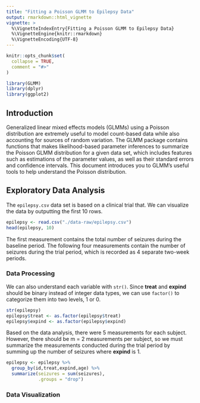 ```yaml
---
title: "Fitting a Poisson GLMM to Epilepsy Data"
output: rmarkdown::html_vignette
vignette: >
  %\VignetteIndexEntry{Fitting a Poisson GLMM to Epilepsy Data}
  %\VignetteEngine{knitr::rmarkdown}
  %\VignetteEncoding{UTF-8}
---
```


```r
knitr::opts_chunk$set(
  collapse = TRUE,
  comment = "#>"
)
```

```r
library(GLMM)
library(dplyr)
library(ggplot2)
```

## Introduction
Generalized linear mixed effects models (GLMMs) using a Poisson distribution are extremely useful to model count-based data while also accounting for sources of random variation. The GLMM package contains functions that makes likelihood-based parameter inferences to summarize the Poisson GLMM distribution for a given data set, which includes features such as estimations of the parameter values, as well as their standard errors and confidence intervals. This document introduces you to GLMM's useful tools to help understand the Poisson distribution.

## Exploratory Data Analysis
The `epilepsy.csv` data set is based on a clinical trial that. We can visualize the data by outputting the first 10 rows.
```r
epilepsy <- read.csv("./data-raw/epilepsy.csv")
head(epilepsy, 10)
```
The first measurement contains the total number of seizures during the baseline period. The following four measurements contain the number of seizures during the trial period, which is recorded as 4 separate two-week periods. 

### Data Processing
We can also understand each variable with `str()`. Since **treat** and **expind** should be binary instead of integer data types, we can use `factor()` to categorize them into two levels, 1 or 0.
```r
str(epilepsy)
epilepsy$treat <- as.factor(epilepsy$treat)
epilepsy$expind <- as.factor(epilepsy$expind)
```

Based on the data analysis, there were 5 measurements for each subject. However, there should be m = 2 measurements per subject, so we must summarize the measurements conducted during the trial period by summing up the number of seizures where **expind** is 1.
```r
epilepsy <- epilepsy %>%
  group_by(id,treat,expind,age) %>%
  summarize(seizures = sum(seizures),
            .groups = "drop")
```

### Data Visualization

